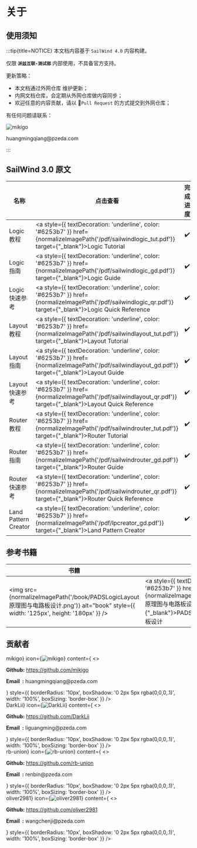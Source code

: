 
# 关于

## 使用须知

:::tip{title=NOTICE}
本文档内容基于 `SailWind 4.0` 内容构建。

仅限 **`派兹互联-测试部`** 内部使用，不具备官方支持。

更新策略：
- 本文档通过外网仓库 <SourceCode href="https://github.com/mikigo/sailwind_docs" /> 维护更新；
- 内网文档仓库，会定期从外网仓库做内容同步；
- 欢迎任意的内容贡献，请以 📝`Pull Request` 的方式提交到外网仓库；

有任何问题请联系：
<div style={{ display: 'flex', alignItems: 'center', gap: '8px' }}>
    <img src={normalizeImagePath('/avatar/mikigo.png')} alt="mikigo" style={{ width: '25px', height: '25px', borderRadius: '50%' }} />
    <p style={{ textDecoration: 'none', borderBottom: 'none' }}>huangmingqiang@pzeda.com</p>
</div>
:::


## SailWind 3.0 原文

| 名称                     | 点击查看                                                 | 完成进度 |
| ------------------------ | ------------------------------------------------------------ | :------: |
| Logic 教程               | <a style={{ textDecoration: 'underline', color: '#6253b7' }} href={normalizeImagePath('/pdf/sailwindlogic_tut.pdf')} target={"_blank"}>Logic Tutorial</a> |    ✔️     |
| Logic 指南               | <a style={{ textDecoration: 'underline', color: '#6253b7' }} href={normalizeImagePath('/pdf/sailwindlogic_gd.pdf')} target={"_blank"}>Logic Guide</a> |    ✔️     |
| Logic 快速参考  | <a style={{ textDecoration: 'underline', color: '#6253b7' }} href={normalizeImagePath('/pdf/sailwindlogic_qr.pdf')} target={"_blank"}>Logic Quick Reference</a> |    ✔️     |
| Layout 教程              | <a style={{ textDecoration: 'underline', color: '#6253b7' }} href={normalizeImagePath('/pdf/sailwindlayout_tut.pdf')} target={"_blank"}>Layout Tutorial</a> |    ✔️     |
| Layout 指南              | <a style={{ textDecoration: 'underline', color: '#6253b7' }} href={normalizeImagePath('/pdf/sailwindlayout_gd.pdf')} target={"_blank"}>Layout Guide</a> |    ✔️     |
| Layout 快速参考 | <a style={{ textDecoration: 'underline', color: '#6253b7' }} href={normalizeImagePath('/pdf/sailwindlayout_qr.pdf')} target={"_blank"}>Layout Quick Reference</a> |    ✔️     |
| Router 教程              | <a style={{ textDecoration: 'underline', color: '#6253b7' }} href={normalizeImagePath('/pdf/sailwindrouter_tut.pdf')} target={"_blank"}>Router Tutorial</a> |    ✔️     |
| Router 指南              | <a style={{ textDecoration: 'underline', color: '#6253b7' }} href={normalizeImagePath('/pdf/sailwindrouter_gd.pdf')} target={"_blank"}>Router Guide</a> |    ✔️     |
| Router 快速参考 | <a style={{ textDecoration: 'underline', color: '#6253b7' }} href={normalizeImagePath('/pdf/sailwindrouter_qr.pdf')} target={"_blank"}>Router Quick Reference</a> |    ✔️     |
| Land Pattern Creator | <a style={{ textDecoration: 'underline', color: '#6253b7' }} href={normalizeImagePath('/pdf/lpcreator_gd.pdf')} target={"_blank"}>Land Pattern Creator</a> |    ✔️     |

## 参考书籍

| 书籍                                                         | 点击查看                                                     |
| ------------------------------------------------------------ | ------------------------------------------------------------ |
| <img src={normalizeImagePath('/book/PADSLogicLayout原理图与电路板设计.png')} alt="book" style={{ width: '125px', height: '180px' }} /> | <a style={{ textDecoration: 'underline', color: '#6253b7' }} href={normalizeImagePath('/pdf/PADSLogicLayout原理图与电路板设计.pdf')} target={"_blank"}>PADS Logic/Layout 原理图与电路板设计</a> |



## 贡献者


<div style={{
  display: 'flex',
  gap: '20px',
  flexWrap: 'wrap',
  justifyContent: 'center'
}}>

  <div style={{
    flex: '1 1 calc(50% - 10px)',
    minWidth: '280px',
    maxWidth: '460px',
    boxSizing: 'border-box'
  }}>
    <Card
      title={<span style={{ color: '#244e9e' }}>mikigo</span>}
      icon={<img src={'/avatar/mikigo.png'} alt="mikigo" style={{ width: '45px', height: '45px', borderRadius: '50%' }} />}
      content={
        <>
          <p><b>Github:</b> <a href="https://github.com/mikigo">https://github.com/mikigo</a></p>
          <p><b>Email&nbsp;&nbsp;:</b> huangmingqiang@pzeda.com</p>
        </>
      }
      style={{
        borderRadius: '10px',
        boxShadow: '0 2px 5px rgba(0,0,0,.1)',
        width: '100%',
        boxSizing: 'border-box'
      }}
    />
  </div>


  <div style={{
    flex: '1 1 calc(50% - 10px)',
    minWidth: '280px',
    maxWidth: '460px',
    boxSizing: 'border-box'
  }}>
    <Card
      title={<span style={{ color: '#244e9e' }}>DarkLii</span>}
      icon={<img src={'/avatar/DarkLii.png'} alt="DarkLii" style={{ width: '45px', height: '45px', borderRadius: '50%' }} />}
      content={
        <>
          <p><b>Github:</b> <a href="https://github.com/DarkLii">https://github.com/DarkLii</a></p>
          <p><b>Email&nbsp;&nbsp;:</b> liguangming@pzeda.com</p>
        </>
      }
      style={{
        borderRadius: '10px',
        boxShadow: '0 2px 5px rgba(0,0,0,.1)',
        width: '100%',
        boxSizing: 'border-box'
      }}
    />
  </div>


  <div style={{
    flex: '1 1 calc(50% - 10px)',
    minWidth: '280px',
    maxWidth: '460px',
    boxSizing: 'border-box'
  }}>
    <Card
      title={<span style={{ color: '#244e9e' }}>rb-union</span>}
      icon={<img src={'/avatar/renbin.png'} alt="rb-union" style={{ width: '45px', height: '45px', borderRadius: '50%' }} />}
      content={
        <>
          <p><b>Github:</b> <a href="https://github.com/rb-union">https://github.com/rb-union</a></p>
          <p><b>Email&nbsp;&nbsp;:</b> renbin@pzeda.com</p>
        </>
      }
      style={{
        borderRadius: '10px',
        boxShadow: '0 2px 5px rgba(0,0,0,.1)',
        width: '100%',
        boxSizing: 'border-box'
      }}
    />
  </div>


  <div style={{
    flex: '1 1 calc(50% - 10px)',
    minWidth: '280px',
    maxWidth: '460px',
    boxSizing: 'border-box'
  }}>
    <Card
      title={<span style={{ color: '#244e9e' }}>oliver2981</span>}
      icon={<img src={'/avatar/oliver2981.png'} alt="oliver2981" style={{ width: '45px', height: '45px', borderRadius: '50%' }} />}
      content={
        <>
          <p><b>Github:</b> <a href="https://github.com/oliver2981">https://github.com/oliver2981</a></p>
          <p><b>Email&nbsp;&nbsp;:</b> wangchenji@pzeda.com</p>
        </>
      }
      style={{
        borderRadius: '10px',
        boxShadow: '0 2px 5px rgba(0,0,0,.1)',
        width: '100%',
        boxSizing: 'border-box'
      }}
    />
  </div>

</div>

